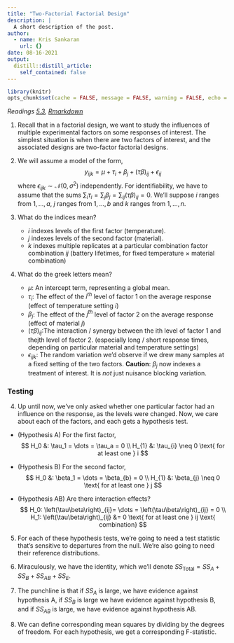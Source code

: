 ```yaml
---
title: "Two-Factorial Factorial Design"
description: |
  A short description of the post.
author:
  - name: Kris Sankaran
    url: {}
date: 08-16-2021
output:
  distill::distill_article:
    self_contained: false
---
```


```r
library(knitr)
opts_chunk$set(cache = FALSE, message = FALSE, warning = FALSE, echo = TRUE)
```

_Readings [5.3](), [Rmarkdown]()_

1. Recall that in a factorial design, we want to study the influences of
multiple experimental factors on some responses of interest. The simplest
situation is when there are two factors of interest, and the associated designs
are two-factor factorial designs.

2. We will assume a model of the form,
$$
y_{ijk} = \mu + \tau_i + \beta_j + \left(\tau\beta\right)_{ij} + \epsilon_{ij}
$$
  where $\epsilon_{ijk} \sim \mathcal{N}\left(0, \sigma^2\right)$ independently.
  For identifiability, we have to assume that the sums $\sum_{i} \tau_i =
  \sum_{j} \beta_{j}= \sum_{ij} \left(\tau\beta\right)_{ij}=0$. We’ll suppose
  $i$ ranges from $1, \dots, a$, $j$ ranges from $1, \dots, b$ and $k$ ranges
  from $1,\dots, n$.

2. What do the indices mean?
    * $i$ indexes levels of the first factor (temperature).
    * $j$ indexes levels of the second factor (material).
    * $k$ indexes multiple replicates at a particular combination factor
    combination $ij$ (battery lifetimes, for fixed temperature $\times$ material
    combination)
  
3. What do the greek letters mean?
    * $\mu$: An intercept term, representing a global mean.
    * $\tau_i$: The effect of the $i^{th}$ level of factor 1 on the average response
    (effect of temperature setting $i$)
    * $\beta_{j}$: The effect of the $j^{th}$ level of factor 2 on the average
    response (effect of material $j$)
    * $\left(\tau\beta\right)_{ij}$:The interaction / synergy between the ith level
    of factor 1 and thejth level of factor 2. (especially long / short response
    times, depending on particular material and temperature settings)
    * $\epsilon_{ijk}$: The random variation we’d observe if we drew many samples at
    a fixed setting of the two factors.
      __Caution__: $\beta_j$ now indexes a treatment of interest. It is *not* just
      nuisance blocking variation.
  
### Testing

4. Up until now, we’ve only asked whether one particular factor had an influence
on the response, as the levels were changed. Now, we care about each of the
factors, and each gets a hypothesis test.

  * (Hypothesis A) For the first factor, 
$$
H_0 &: \tau_1 = \dots = \tau_a = 0 \\
H_{1} &: \tau_{i} \neq 0 \text{ for at least one } i
$$

  * (Hypothesis B) For the second factor,
$$
H_0 &: \beta_1 = \dots = \beta_{b} = 0 \\
H_{1} &: \beta_{j} \neq 0 \text{ for at least one } j
$$

  * (Hypothesis AB) Are there interaction effects?
$$
H_0: \left(\tau\beta\right)_{ij}= \dots = \left(\tau\beta\right)_{ij} = 0 \\
H_1: \left(\tau\beta\right)_{ij} &= 0 \text{ for at least one } ij \text{ combination}
$$

5. For each of these hypothesis tests, we’re going to need a test statistic
that’s sensitive to departures from the null. We’re also going to need their
reference distributions.

6. Miraculously, we have the identity,
\begin{align*}
\sum_{i j k}\left(y_{i j k}-\bar{y}\right)^{2}=& b n \sum_{i}\left(\bar{y}_{i . .}-\bar{y}\right)^{2}+\\
& a n \sum_{j}\left(\bar{y}_{j} .-\bar{y}\right)^{2}+\\
& n \sum_{i, j}\left(\bar{y}_{i j}-\bar{y}_{i .}-\bar{y}_{. j}-\bar{y}\right)^{2}+\\
& \sum_{i, j, k}\left(y_{i j k}-\bar{y}_{i j} .\right)^{2}
\end{align*}
  which we’ll denote $SS_{\text{Total}}=SS_{A}+SS_{B}+SS_{AB}+SS_{E}$.

7. The punchline is that if $SS_{A}$ is large, we have evidence against
hypothesis A, if $SS_{B}$ is large we have evidence against hypothesis B, and if
$SS_{AB}$ is large, we have evidence against hypothesis AB.

8. We can define corresponding mean squares by dividing by the degrees of
freedom. For each hypothesis, we get a corresponding F-statistic.
